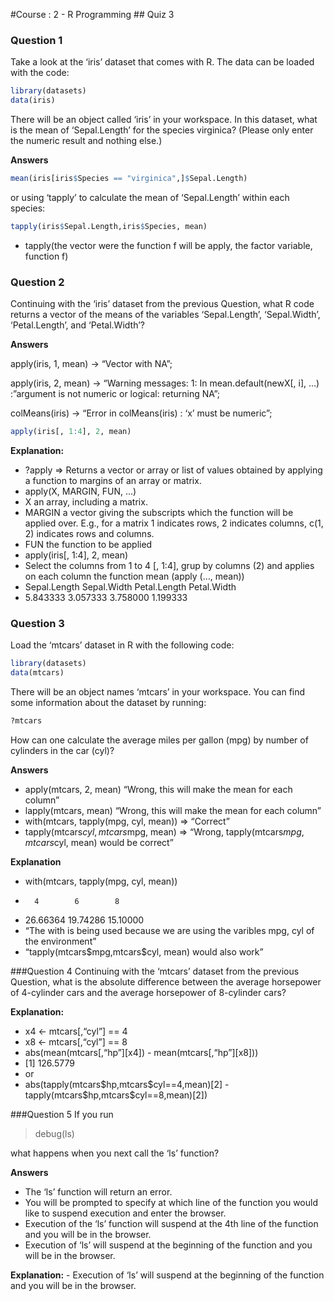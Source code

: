#Course : 2 - R Programming
## Quiz 3

### Question 1

Take a look at the 'iris' dataset that comes with R. The data can be loaded with the code:

```r
library(datasets)
data(iris)
```


There will be an object called 'iris' in your workspace. In this dataset, what is the mean of 'Sepal.Length' for the species virginica? (Please only enter the numeric result and nothing else.)

**Answers**

```r
mean(iris[iris$Species == "virginica",]$Sepal.Length)
```

or using 'tapply' to calculate the mean of 'Sepal.Length' within each species:

```r
tapply(iris$Sepal.Length,iris$Species, mean)
```

- tapply(the vector were the function f will be apply, the factor variable, function f)

### Question 2

Continuing with the 'iris' dataset from the previous Question, what R code returns a vector of the means of the variables 'Sepal.Length', 'Sepal.Width', 'Petal.Length', and 'Petal.Width'?

**Answers**


apply(iris, 1, mean) -> "Vector with NA";

apply(iris, 2, mean) -> "Warning messages: 1: In mean.default(newX[, i], ...) : "argument is not numeric or logical: returning NA";

colMeans(iris) -> "Error in colMeans(iris) : 'x' must be numeric";

```r
apply(iris[, 1:4], 2, mean)
```


**Explanation:**

- ?apply => Returns a vector or array or list of values obtained by applying a function to margins of an array or matrix.
- apply(X, MARGIN, FUN, ...)
- X an array, including a matrix.
- MARGIN a vector giving the subscripts which the function will be applied over. E.g., for a matrix 1 indicates rows, 2 indicates columns, c(1, 2) indicates rows and columns.
- FUN the function to be applied
- apply(iris[, 1:4], 2, mean)
- Select the columns from 1 to 4 [, 1:4], grup by columns (2) and applies on each column the function mean (apply (..., mean))
- Sepal.Length  Sepal.Width Petal.Length  Petal.Width 
-   5.843333     3.057333     3.758000     1.199333 

### Question 3

Load the 'mtcars' dataset in R with the following code:

```r
library(datasets)
data(mtcars)
```

There will be an object names 'mtcars' in your workspace. You can find some information about the dataset by running:

```r
?mtcars
```

How can one calculate the average miles per gallon (mpg) by number of cylinders in the car (cyl)?

**Answers**

- apply(mtcars, 2, mean) "Wrong, this will make the mean for each column"
- lapply(mtcars, mean)   "Wrong, this will make the mean for each column"
- with(mtcars, tapply(mpg, cyl, mean)) => "Correct"
- tapply(mtcars$cyl, mtcars$mpg, mean) => "Wrong, tapply(mtcars$mpg,mtcars$cyl, mean) would be correct"

**Explanation**

- with(mtcars, tapply(mpg, cyl, mean))
-       4        6        8 
- 26.66364 19.74286 15.10000 
- "The with is being used because we are using the varibles mpg, cyl of the environment"
- "tapply(mtcars\$mpg,mtcars\$cyl, mean) would also work"

###Question 4
Continuing with the 'mtcars' dataset from the previous Question, what is the absolute difference between the average horsepower of 4-cylinder cars and the average horsepower of 8-cylinder cars?

**Explanation:**

- x4 <- mtcars[,"cyl"] == 4
- x8 <- mtcars[,"cyl"] == 8
- abs(mean(mtcars[,"hp"][x4]) - mean(mtcars[,"hp"][x8]))
- [1] 126.5779
- or
- abs(tapply(mtcars\$hp,mtcars\$cyl==4,mean)[2] - tapply(mtcars\$hp,mtcars\$cyl==8,mean)[2])


###Question 5
If you run
 
> debug(ls)

what happens when you next call the 'ls' function?

**Answers**

- The 'ls' function will return an error.
- You will be prompted to specify at which line of the function you would like to suspend execution and enter the browser.
- Execution of the 'ls' function will suspend at the 4th line of the function and you will be in the browser.
- Execution of 'ls' will suspend at the beginning of the function and you will be in the browser.

**Explanation:**
- Execution of 'ls' will suspend at the beginning of the function and you will be in the browser.



